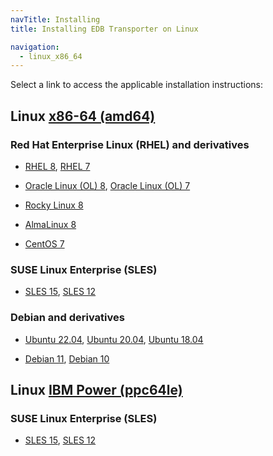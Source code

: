 ```yaml
---
navTitle: Installing
title: Installing EDB Transporter on Linux

navigation:
  - linux_x86_64
---
```


Select a link to access the applicable installation instructions:

## Linux [x86-64 (amd64)](linux_x86_64)

### Red Hat Enterprise Linux (RHEL) and derivatives

- [RHEL 8](linux_x86_64/transporter_rhel_8), [RHEL 7](linux_x86_64/transporter_rhel_7)

- [Oracle Linux (OL) 8](linux_x86_64/transporter_rhel_8), [Oracle Linux (OL) 7](linux_x86_64/transporter_rhel_7)

- [Rocky Linux 8](linux_x86_64/transporter_other_linux_8)

- [AlmaLinux 8](linux_x86_64/transporter_other_linux_8)

- [CentOS 7](linux_x86_64/transporter_centos_7)

### SUSE Linux Enterprise (SLES)

- [SLES 15](linux_x86_64/transporter_sles_15), [SLES 12](linux_x86_64/transporter_sles_12)

### Debian and derivatives

- [Ubuntu 22.04](linux_x86_64/transporter_ubuntu_22), [Ubuntu 20.04](linux_x86_64/transporter_ubuntu_20), [Ubuntu 18.04](linux_x86_64/transporter_ubuntu_18)

- [Debian 11](linux_x86_64/transporter_debian_11), [Debian 10](linux_x86_64/transporter_debian_10)

## Linux [IBM Power (ppc64le)](linux_ppc64le)

### SUSE Linux Enterprise (SLES)

- [SLES 15](linux_ppc64le/transporter_sles_15), [SLES 12](linux_ppc64le/transporter_sles_12)
